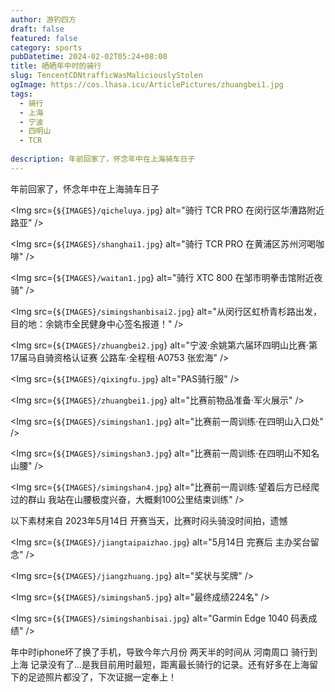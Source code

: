 ```yaml
---
author: 游钓四方
draft: false
featured: false
category: sports
pubDatetime: 2024-02-02T05:24+08:00
title: 晒晒年中时的骑行
slug: TencentCDNtrafficWasMaliciouslyStolen
ogImage: https://cos.lhasa.icu/ArticlePictures/zhuangbei1.jpg
tags:
  - 骑行
  - 上海
  - 宁波
  - 四明山
  - TCR
  
description: 年前回家了，怀念年中在上海骑车日子
---
```



年前回家了，怀念年中在上海骑车日子

<Img src={`${IMAGES}/qicheluya.jpg`} alt="骑行 TCR PRO 在闵行区华漕路附近路亚" />

<Img src={`${IMAGES}/shanghai1.jpg`} alt="骑行 TCR PRO 在黄浦区苏州河喝咖啡" />

<Img src={`${IMAGES}/waitan1.jpg`} alt="骑行 XTC 800 在邹市明拳击馆附近夜骑" />

<Img src={`${IMAGES}/simingshanbisai2.jpg`} alt="从闵行区虹桥青杉路出发，目的地：余姚市全民健身中心签名报道！" />

<Img src={`${IMAGES}/zhuangbei2.jpg`} alt="宁波·余姚第六届环四明山比赛·第17届马自骑资格认证赛 公路车·全程租·A0753 张宏海" />

<Img src={`${IMAGES}/qixingfu.jpg`} alt="PAS骑行服" />

<Img src={`${IMAGES}/zhuangbei1.jpg`} alt="比赛前物品准备·军火展示" />

<Img src={`${IMAGES}/simingshan1.jpg`} alt="比赛前一周训练·在四明山入口处" />

<Img src={`${IMAGES}/simingshan3.jpg`} alt="比赛前一周训练·在四明山不知名山腰" />

<Img src={`${IMAGES}/simingshan4.jpg`} alt="比赛前一周训练·望着后方已经爬过的群山 我站在山腰极度兴奋，大概剩100公里结束训练" />

以下素材来自 2023年5月14日 开赛当天，比赛时闷头骑没时间拍，遗憾

<Img src={`${IMAGES}/jiangtaipaizhao.jpg`} alt="5月14日 完赛后 主办奖台留念" />

<Img src={`${IMAGES}/jiangzhuang.jpg`} alt="奖状与奖牌" />

<Img src={`${IMAGES}/simingshan5.jpg`} alt="最终成绩224名" />

<Img src={`${IMAGES}/simingshanbisai.jpg`} alt="Garmin Edge 1040 码表成绩" />

年中时iphone坏了换了手机，导致今年六月份 两天半的时间从 河南周口 骑行到 上海 记录没有了...是我目前用时最短，距离最长骑行的记录。还有好多在上海留下的足迹照片都没了，下次证据一定奉上！